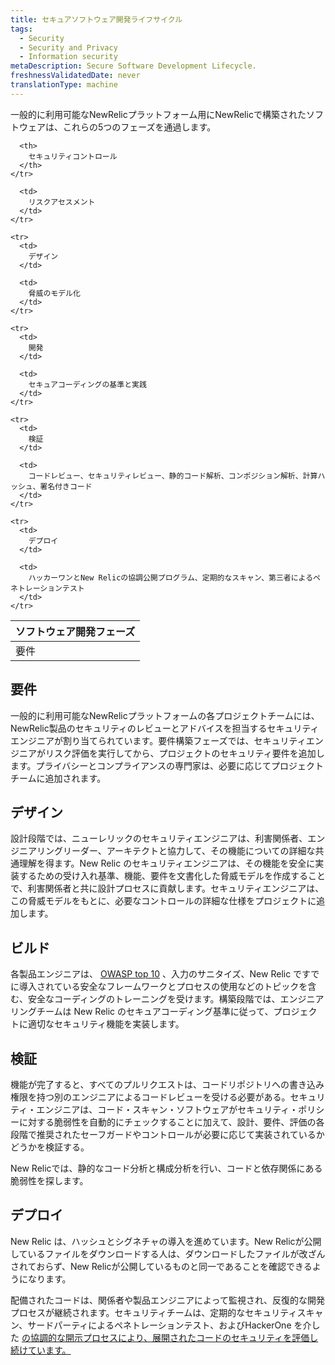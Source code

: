 ```yaml
---
title: セキュアソフトウェア開発ライフサイクル
tags:
  - Security
  - Security and Privacy
  - Information security
metaDescription: Secure Software Development Lifecycle.
freshnessValidatedDate: never
translationType: machine
---
```


一般的に利用可能なNewRelicプラットフォーム用にNewRelicで構築されたソフトウェアは、これらの5つのフェーズを通過します。

<table>
  <thead>
    <tr>
      <th style={{ width: "400px"}}>
        ソフトウェア開発フェーズ
      </th>

      <th>
        セキュリティコントロール
      </th>
    </tr>
  </thead>

  <tbody>
    <tr>
      <td>
        要件
      </td>

      <td>
        リスクアセスメント
      </td>
    </tr>

    <tr>
      <td>
        デザイン
      </td>

      <td>
        脅威のモデル化
      </td>
    </tr>

    <tr>
      <td>
        開発
      </td>

      <td>
        セキュアコーディングの基準と実践
      </td>
    </tr>

    <tr>
      <td>
        検証
      </td>

      <td>
        コードレビュー、セキュリティレビュー、静的コード解析、コンポジション解析、計算ハッシュ、署名付きコード
      </td>
    </tr>

    <tr>
      <td>
        デプロイ
      </td>

      <td>
        ハッカーワンとNew Relicの協調公開プログラム、定期的なスキャン、第三者によるペネトレーションテスト
      </td>
    </tr>
  </tbody>
</table>

## 要件

一般的に利用可能なNewRelicプラットフォームの各プロジェクトチームには、NewRelic製品のセキュリティのレビューとアドバイスを担当するセキュリティエンジニアが割り当てられています。要件構築フェーズでは、セキュリティエンジニアがリスク評価を実行してから、プロジェクトのセキュリティ要件を追加します。プライバシーとコンプライアンスの専門家は、必要に応じてプロジェクトチームに追加されます。

## デザイン

設計段階では、ニューレリックのセキュリティエンジニアは、利害関係者、エンジニアリングリーダー、アーキテクトと協力して、その機能についての詳細な共通理解を得ます。New Relic のセキュリティエンジニアは、その機能を安全に実装するための受け入れ基準、機能、要件を文書化した脅威モデルを作成することで、利害関係者と共に設計プロセスに貢献します。セキュリティエンジニアは、この脅威モデルをもとに、必要なコントロールの詳細な仕様をプロジェクトに追加します。

## ビルド

各製品エンジニアは、 [OWASP top 10](https://owasp.org/www-project-top-ten/) 、入力のサニタイズ、New Relic ですでに導入されている安全なフレームワークとプロセスの使用などのトピックを含む、安全なコーディングのトレーニングを受けます。構築段階では、エンジニアリングチームは New Relic のセキュアコーディング基準に従って、プロジェクトに適切なセキュリティ機能を実装します。

## 検証

機能が完了すると、すべてのプルリクエストは、コードリポジトリへの書き込み権限を持つ別のエンジニアによるコードレビューを受ける必要がある。セキュリティ・エンジニアは、コード・スキャン・ソフトウェアがセキュリティ・ポリシーに対する脆弱性を自動的にチェックすることに加えて、設計、要件、評価の各段階で推奨されたセーフガードやコントロールが必要に応じて実装されているかどうかを検証する。

New Relicでは、静的なコード分析と構成分析を行い、コードと依存関係にある脆弱性を探します。

## デプロイ

New Relic は、ハッシュとシグネチャの導入を進めています。New Relicが公開しているファイルをダウンロードする人は、ダウンロードしたファイルが改ざんされておらず、New Relicが公開しているものと同一であることを確認できるようになります。

配備されたコードは、関係者や製品エンジニアによって監視され、反復的な開発プロセスが継続されます。セキュリティチームは、定期的なセキュリティスキャン、サードパーティによるペネトレーションテスト、およびHackerOne を介した [の協調的な開示プロセスにより、展開されたコードのセキュリティを評価し続けています。](/docs/security/new-relic-security/data-privacy/reporting-security-vulnerabilities)

[](/docs/security/new-relic-security/data-privacy/reporting-security-vulnerabilities)